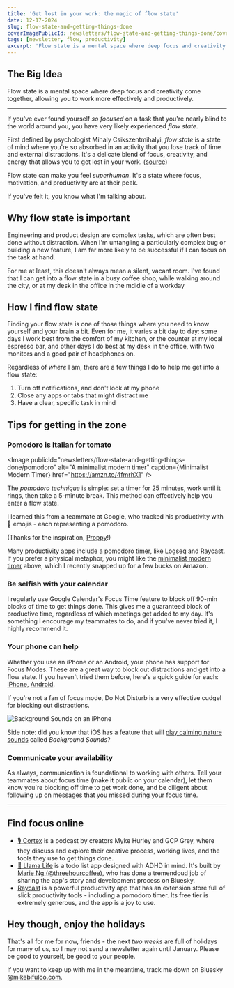 ```yaml
---
title: 'Get lost in your work: the magic of flow state'
date: 12-17-2024
slug: flow-state-and-getting-things-done
coverImagePublicId: newsletters/flow-state-and-getting-things-done/cover
tags: [newsletter, flow, productivity]
excerpt: 'Flow state is a mental space where deep focus and creativity come together, allowing you to work more effectively and productively.'
---
```


## The Big Idea

Flow state is a mental space where deep focus and creativity come together, allowing you to work more effectively and productively.

---

If you've ever found yourself _so focused_ on a task that you're nearly blind to the world around you, you have very likely experienced _flow state_.

First defined by psychologist Mihaly Csikszentmihalyi, _flow state_ is a state of mind where you're so absorbed in an activity that you lose track of time and external distractions. It's a delicate blend of focus, creativity, and energy that allows you to get lost in your work. ([source](<https://en.wikipedia.org/wiki/Flow_(psychology)>))

Flow state can make you feel _superhuman_. It's a state where focus, motivation, and productivity are at their peak.

If you've felt it, you know what I'm talking about.

## Why flow state is important

Engineering and product design are complex tasks, which are often best done without distraction. When I'm untangling a particularly complex bug or building a new feature, I am far more likely to be successful if I can focus on the task at hand.

For me at least, this doesn't always mean a silent, vacant room. I've found that I can get into a flow state in a busy coffee shop, while walking around the city, or at my desk in the office in the mdidle of a workday

## How I find flow state

Finding your flow state is one of those things where you need to know yourself and your brain a bit. Even for me, it varies a bit day to day: some days I work best from the comfort of my kitchen, or the counter at my local espresso bar, and other days I do best at my desk in the office, with two monitors and a good pair of headphones on.

Regardless of _where_ I am, there are a few things I do to help me get into a flow state:

1. Turn off notifications, and don't look at my phone
2. Close any apps or tabs that might distract me
3. Have a clear, specific task in mind

## Tips for getting in the zone

### Pomodoro is Italian for tomato

<Image
  publicId="newsletters/flow-state-and-getting-things-done/pomodoro"
  alt="A minimalist modern timer"
  caption={<Link href="https://amzn.to/4fmrhX1">Minimalist Modern Timer</Link>}
  href="https://amzn.to/4fmrhX1"
/>

The _pomodoro technique_ is simple: set a timer for 25 minutes, work until it rings, then take a 5-minute break. This method can effectively help you enter a flow state.

I learned this from a teammate at Google, who tracked his productivity with 🍅 emojis - each representing a pomodoro.

(Thanks for the inspiration, [Proppy](https://bsky.app/profile/proppy.bsky.social)!)

Many productivity apps include a pomodoro timer, like Logseq and Raycast. If you prefer a physical metaphor, you might like the [minimalist modern timer](https://amzn.to/4fmrhX1) above, which I recently snapped up for a few bucks on Amazon.

### Be selfish with your calendar

I regularly use Google Calendar's Focus Time feature to block off 90-min blocks of time to get things done. This gives me a guaranteed block of productive time, regardless of which meetings get added to my day. It's something I encourage my teammates to do, and if you've never tried it, I highly recommend it.

### Your phone can help

Whether you use an iPhone or an Android, your phone has support for Focus Modes. These are a great way to block out distractions and get into a flow state. If you haven't tried them before, here's a quick guide for each: [iPhone](https://www.theverge.com/23355242/ios-16-focus-modes-how-to-apple-iphone), [Android](https://www.androidcentral.com/phones/how-to-set-up-focus-mode-in-android-13).

If you're not a fan of focus mode, Do Not Disturb is a very effective cudgel for blocking out distractions.

<Image
  publicId="newsletters/flow-state-and-getting-things-done/background-sounds"
  alt="Background Sounds on an iPhone"
/>

Side note: did you know that iOS has a feature that will [play calming nature sounds](https://support.apple.com/en-us/109346) called _Background Sounds_?

### Communicate your availability

As always, communication is foundational to working with others. Tell your teammates about focus time (make it public on your calendar), let them know you're blocking off time to get work done, and be diligent about following up on messages that you missed during your focus time.

---

## Find focus online

- [🎙️ Cortex](http://cortex.fm/) is a podcast by creators Myke Hurley and GCP Grey, where they discuss and explore their creative process, working lives, and the tools they use to get things done.
- [🦙 Llama Life](https://llamalife.co/) is a todo list app designed with ADHD in mind. It's built by [Marie Ng (@threehourcoffee)](https://bsky.app/profile/threehourcoffee.bsky.social), who has done a tremendoud job of sharing the app's story and development process on Bluesky.
- [Raycast](https://www.raycast.com/) is a powerful productivity app that has an extension store full of slick productivity tools - including a pomodoro timer. Its free tier is extremely generous, and the app is a joy to use.

## Hey though, enjoy the holidays

That's all for me for now, friends - the next _two weeks_ are full of holidays for many of us, so I may not send a newsletter again until January. Please be good to yourself, be good to your people.

If you want to keep up with me in the meantime, track me down on Bluesky [@mikebifulco.com](https://bsky.app/profile/mikebifulco.com).
